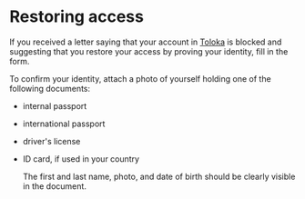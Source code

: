 # Restoring access

If you received a letter saying that your account in [Toloka](http://toloka.yandex.com/) is blocked and suggesting that you restore your access by proving your identity, fill in the form.

To confirm your identity, attach a photo of yourself holding one of the following documents:

- internal passport
- international passport
- driver's license
- ID card, if used in your country

    The first and last name, photo, and date of birth should be clearly visible in the document.

<YandexForm name="registration" src="https://forms.yandex.com/surveys/10033347.f47fd6d9da2c25c5848d7431929db7727d84a307/?lang=en&iframe=1"/>